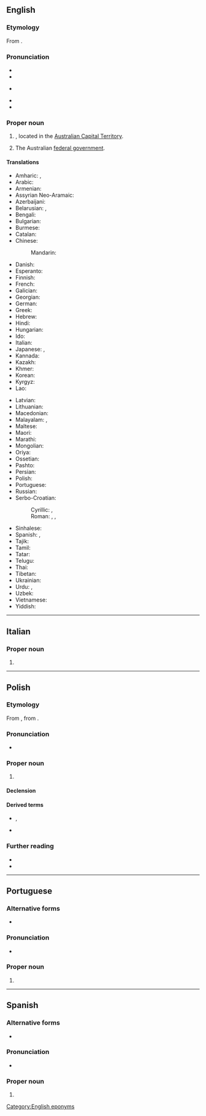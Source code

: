 ==English==
{{wikipedia}}

===Etymology===
From {{bor|en|xul|kamberra||meeting place}}.

===Pronunciation===
* {{audio|en|En-au-Canberra.ogg|Audio (AUS)}}
* {{IPA|en|/ˈkænbɹə/|/ˈkænbəɹə/}}
* {{a|US|also}} {{IPA|en|/ˈkænˌbɛɹə/}}
* {{hyphenation|en|Can|berra}}
* {{hyphenation|en|Can|ber|ra}}

===Proper noun===
{{en-proper noun}}

# {{place|en|capital city|c/Australia}}, located in the [[Australian Capital Territory]].
# {{lb|en|colloquial|metonymy}} The Australian [[federal government]].
#: {{ux|en|A new tax policy was announced by '''Canberra''' today.}}

====Translations====
{{trans-top|Capital of Australia}}
* Amharic: {{t|am|ካንበራ}}, {{t|am|ካንቤራ}}
* Arabic: {{t|ar|كَانْبِرَا|f|tr=kanberā}}
* Armenian: {{t+|hy|Կանբեռա}}
* Assyrian Neo-Aramaic: {{t|aii|ܩܢܒܪܐ|tr=qanberā|sc=Syrc}}
* Azerbaijani: {{t+|az|Kanberra}}
* Belarusian: {{t|be|Канбе́ра|f}}, {{t|be|Канбэ́ра|f}}
* Bengali: {{t|bn|ক্যানবেরা}}
* Bulgarian: {{t|bg|Ка́нбера|f}}
* Burmese: {{t|my|ကင်ဘာရာမြို့}}
* Catalan: {{t|ca|Canberra}}
* Chinese:
*: Mandarin: {{t+|cmn|堪培拉|tr=Kānpéilā|sc=Hani}}
* Danish: {{t|da|Canberra}}
* Esperanto: {{t|eo|Kanbero}}
* Finnish: {{t+|fi|Canberra}}
* French: {{t+|fr|Canberra}}
* Galician: {{t+|gl|Camberra}}
* Georgian: {{t|ka|კანბერა}}
* German: {{t+|de|Canberra}}
* Greek: {{t|el|Καμπέρα|f}}
* Hebrew: {{t|he|קנברה|f|tr=qanbera}}
* Hindi: {{t|hi|कैनबरा|tr=kainbarā}}
* Hungarian: {{t+|hu|Canberra}}
* Ido: {{t|io|Canberra}}
* Italian: {{t+|it|Canberra}}
* Japanese: {{t|ja|キャンベラ|tr=Kyanbera}}, {{t|ja|カンベラ|tr=Kanbera}}
* Kannada: {{t|kn|ಕ್ಯಾನ್ಬೆರ್ರಾ}}
* Kazakh: {{t|kk|Канберра}}
* Khmer: {{t+|km|កង់បេរ៉ា|tr=kɑŋbeeraa}}
* Korean: {{t+|ko|^캔버라}}
* Kyrgyz: {{t|ky|Канберра}}
* Lao: {{t|lo|ແຄນເບີຣາ}}
{{trans-mid}}
* Latvian: {{t|lv|Kanbera|f}}
* Lithuanian: {{t|lt|Kanbera|f}}
* Macedonian: {{t|mk|Канбера|f}}
* Malayalam: {{t|ml|കാന്ബെറ}}, {{t|ml|കാന്ബറ}}
* Maltese: {{t|mt|Kanberra}}
* Maori: {{t|mi|Kānapera}}
* Marathi: {{t|mr|कॅनबेरा}}
* Mongolian: {{t|mn|Канберра}}
* Oriya: {{t|or|କାନବେରା}}
* Ossetian: {{t|os|Канберрӕ}}
* Pashto: {{t|ps|کنبرا|tr=kanbərā}}
* Persian: {{t|fa|کانبرا|tr=kânbarâ}}
* Polish: {{t+|pl|Canberra|f}}
* Portuguese: {{t|pt|Canberra|f}}
* Russian: {{t+|ru|Канбе́рра|f}}
* Serbo-Croatian:
*: Cyrillic: {{t|sh|Канбера|f}}, {{t|sh|Канберра|f}}
*: Roman: {{t|sh|Canberra|f}}, {{t|sh|Kanberra|f}}, {{t|sh|Kanbera|f}}
* Sinhalese: {{t|si|කැන්බරා}}
* Spanish: {{t+|es|Canberra}}, {{t+|es|Camberra}}
* Tajik: {{t|tg|Канберра}}
* Tamil: {{t|ta|கான்பரா}}
* Tatar: {{t|tt|Канберра}}
* Telugu: {{t|te|కాన్బెర్రా}}
* Thai: {{t|th|แคนเบอร์รา}}
* Tibetan: {{t|bo|ཁན་པེ་ར|alt=ཁན་པེ་ར།}}
* Ukrainian: {{t|uk|Канбе́рра|f}}
* Urdu: {{t|ur|کینبرا|tr=kainbarā}}, {{t|ur|کینبیرا|tr=kainberā}}
* Uzbek: {{t|uz|Kanberra}}
* Vietnamese: {{t|vi|Canberra}}
* Yiddish: {{t|yi|קאַנבעראַ}}
{{trans-bottom}}

[[Category:English eponyms]]

----

==Italian==
{{wikipedia|lang=it}}

===Proper noun===
{{it-proper noun|f}}

# {{place|it|capital city|c/Australia|t1=Canberra}}

----

==Polish==
{{wp|lang=pl}}

===Etymology===
From {{bor|pl|en|Canberra}}, from {{der|pl|xul|kamberra}}.

===Pronunciation===
* {{pl-IPA|/kanbera/}}

===Proper noun===
{{pl-proper noun|f}}

# {{place|pl|capital city|c/Australia|t1=Canberra}}

====Declension====
{{pl-decl-noun-f|tantum=s}}

====Derived terms====
* {{q|nouns}} {{l|pl|canberczyk}}, {{l|pl|canberka}}
* {{q|adjective}} {{l|pl|canberski}}

===Further reading===
* {{R:pl:WSJP}}
* {{R:PWN}}

{{c|pl|Exonyms}}

----

==Portuguese==

===Alternative forms===
* {{l|pt|Camberra}}

=== Pronunciation ===

* {{IPA|pt|[kɐ̃ˈbeʁa]}}

===Proper noun===
{{pt-proper noun|f}}

# {{place|pt|capital|c/Australia|t1=Canberra}}

----

==Spanish==
{{wikipedia|lang=es}}

===Alternative forms===
* {{alter|es|Camberra}}

===Pronunciation===
* {{es-IPA}}

===Proper noun===
{{es-proper noun}}

# {{place|es|capital city|c/Australia|t1=Canberra}}